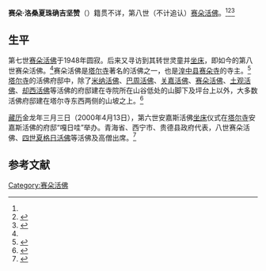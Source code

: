 '''赛朵·洛桑夏珠确吉坚赞'''（{{bd|？|||}}）籍贯不详，第八世（不计追认）[[赛朵活佛|赛朵活佛]]。<ref name=zgxz/><ref>{{Cite web |url=http://jy.zgfj.cn/Article.asp?act=read&ClassID=3&ReadID=2229 |title=塔尔寺（文摘），中国佛教交友网，2008-06-09 |access-date=2014-05-04 |archive-date=2014-05-04 |archive-url=https://web.archive.org/web/20140504191249/http://jy.zgfj.cn/Article.asp?act=read&ClassID=3&ReadID=2229 |dead-url=yes }}</ref><ref name=plm>{{Cite web |url=http://hk.plm.org.cn/gnews/2006529/20065292983.html |title=六世赛多活佛，香港宝莲禅寺，2006-05-29 |access-date=2014-05-04 |archive-date=2014-05-04 |archive-url=https://web.archive.org/web/20140504204559/http://hk.plm.org.cn/gnews/2006529/20065292983.html |dead-url=no }}</ref>

==生平==
第七世[[赛朵活佛|赛朵活佛]]于1948年圆寂。后来又寻访到其转世灵童并[[坐床|坐床]]，即如今的第八世赛朵活佛。<ref name=plm/>赛朵活佛是[[塔尔寺|塔尔寺]]著名的活佛之一，也是[[湟中县|湟中县]][[赛朵寺|赛朵寺]]的寺主。<ref>{{Cite web |url=http://www.cnr.cn/wcm/qinghai/zjsy/zcfj/t20031104_141404.html |title=青海地区主要活佛，中广网青海分网，2003-11-04 |access-date=2014-05-04 |archive-date=2013-01-17 |archive-url=https://web.archive.org/web/20130117163511/http://www.cnr.cn/wcm/qinghai/zjsy/zcfj/t20031104_141404.html |dead-url=no }}</ref>[[塔尔寺|塔尔寺]]的活佛府邸中，除了[[米纳活佛|米纳活佛]]、[[巴周活佛|巴周活佛]]、[[关嘉活佛|关嘉活佛]]、[[赛朵活佛|赛朵活佛]]、[[土观活佛|土观活佛]]、[[却西活佛|却西活佛]]等活佛的府邸建在寺院所在山谷低处的山脚下及坪台上以外，大多数活佛府邸建在塔尔寺东西两侧的山坡之上。<ref>{{Cite web |url=http://www.cnr.cn/wcm/qinghai/zhuanti/tes/t20031106_142017.html |title=塔尔寺的活佛：采用活佛转世制度的方法寻访认定和继承，中广网青海分网，2003-11-06 |access-date=2014-05-04 |archive-date=2014-05-04 |archive-url=https://web.archive.org/web/20140504193025/http://www.cnr.cn/wcm/qinghai/zhuanti/tes/t20031106_142017.html |dead-url=no }}</ref>

[[藏历|藏历]]金龙年三月三日（2000年4月13日），第六世安嘉斯活佛[[坐床|坐床]]仪式在[[塔尔寺|塔尔寺]]安嘉斯活佛的府邸“嘎日哇”举办。青海省、西宁市、贵德县政府代表，八世赛朵活佛、[[夏格日活佛|四世夏格日活佛]]等活佛及高僧出席。<ref name=zgxz>{{Cite web |url=http://www.tibet.cn/periodical/zgxz/2001/01/200503/t20050314_17410.html |title=官却、完玛冷智、乔生华，塔尔寺六世安嘉斯活佛寻访认定记，中国西藏2001年第1期 |access-date=2014-05-04 |archive-date=2016-03-04 |archive-url=https://web.archive.org/web/20160304114921/http://www.tibet.cn/periodical/zgxz/2001/01/200503/t20050314_17410.html |dead-url=no }}</ref>

==参考文献==
{{reflist}}

[[Category:赛朵活佛|Category:赛朵活佛]]